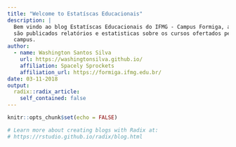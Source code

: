 ```yaml
---
title: "Welcome to Estatíscas Educacionais"
description: |
  Bem vindo ao blog Estatíscas Educacionais do IFMG - Campus Formiga, aqui 
  são publicados relatórios e estatisticas sobre os cursos ofertados pelo 
  campus. 
author:
  - name: Washington Santos Silva
    url: https://washingtonsilva.github.io/
    affiliation: Spacely Sprockets
    affiliation_url: https://formiga.ifmg.edu.br/
date: 03-11-2018
output:
  radix::radix_article:
    self_contained: false
---
```


```r
knitr::opts_chunk$set(echo = FALSE)

# Learn more about creating blogs with Radix at:
# https://rstudio.github.io/radix/blog.html

```



